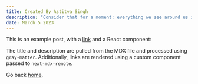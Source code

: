 ```yaml
---
title: Created By Astitva Singh
description: "Consider that for a moment: everything we see around us is assumed to have had a cause and is contingent upon."
date: March 5 2023
---
```


This is an example post, with a [link](https://nextjs.org) and a React component:

The title and description are pulled from the MDX file and processed using `gray-matter`. Additionally, links are rendered using a custom component passed to `next-mdx-remote`.

Go back [home](/).
